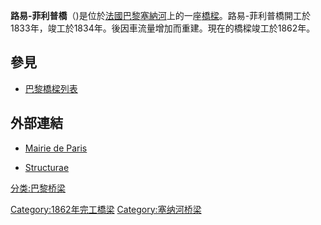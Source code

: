 {{Infobox Bridge
 |name= 路易-菲利普橋
 |image= Pont Louis-Philippe Paris FRA 001.JPG
 |caption= 
 |official_name= Pont Louis-Philippe
 |also_known_as= 
 |coordinates={{coord|48|51|14|N|02|21|16|E}}
 |carries= 汽車、行人及單車
 |crosses= [[塞納河|塞納河]]
 |locale= [[法國|法國]][[巴黎|巴黎]]
 |id= 
 |design= [[拱橋|拱橋]]
 |length= {{convert|100|m}}
 |width= {{convert|15.2|m}}
 |below= 
 |begin = 1860年
 |complete = 1862年
 |toll= 
| downstream = [[圣路易桥|圣路易桥]]<br />[[阿爾科萊橋|阿爾科萊橋]]
| upstream = [[瑪利橋|瑪利橋]]
}}
'''路易-菲利普橋'''（{{lang-fr|Pont Louis-Philippe}})是位於[[法國|法國]][[巴黎|巴黎]][[塞納河|塞納河]]上的一座[[橋樑|橋樑]]。路易-菲利普橋開工於1833年，竣工於1834年。後因車流量增加而重建。現在的橋樑竣工於1862年。
==參見==
*[[巴黎橋樑列表|巴黎橋樑列表]]
==外部連結==
{{Commons category|Pont Louis-Philippe}}
* {{fr icon}} [http://www.paris.fr/portail/deplacements/Portal.lut?page_id=222 Mairie de Paris]
* {{fr icon}} [http://fr.structurae.de/structures/data/index.cfm?ID=s0000204 Structurae] {{Webarchive|url=https://archive.is/20121211111519/http://fr.structurae.de/structures/data/index.cfm?ID=s0000204 |date=2012-12-11 }}
[[分类:巴黎桥梁|分类:巴黎桥梁]]
[[Category:1862年完工橋梁|Category:1862年完工橋梁]]
[[Category:塞纳河桥梁|Category:塞纳河桥梁]]